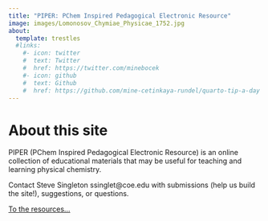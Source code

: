 ```yaml
---
title: "PIPER: PChem Inspired Pedagogical Electronic Resource"
image: images/Lomonosov_Chymiae_Physicae_1752.jpg
about:
  template: trestles
  #links:
    #- icon: twitter
    #  text: Twitter
    #  href: https://twitter.com/minebocek
    #- icon: github
    #  text: Github
    #  href: https://github.com/mine-cetinkaya-rundel/quarto-tip-a-day
---
```



# About this site

PIPER (PChem Inspired Pedagogical Electronic Resource) is an online collection of educational materials that may be useful for teaching and learning physical chemistry.

Contact Steve Singleton ssinglet@coe.edu with submissions (help us build the site!), suggestions, or questions.

[To the resources...](https://chemistry.coe.edu/piper)
